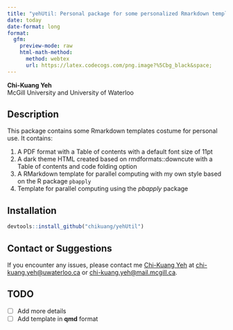 ```yaml
---
title: "yehUtil: Personal package for some personalized Rmarkdown templates"
date: today
date-format: long
format: 
  gfm:
    preview-mode: raw
    html-math-method: 
      method: webtex
      url: https://latex.codecogs.com/png.image?%5Cbg_black&space;
---
```


**Chi-Kuang Yeh**  
McGill University and University of Waterloo      
      
      
## Description

This package contains some Rmarkdown templates costume for personal use. It contains:

1. A PDF format with a Table of contents with a default font size of 11pt
2. A dark theme HTML created based on rmdformats::downcute with a Table of contents and code folding option
3. A RMarkdown template for parallel computing with my own style based on the R package `pbapply`
4. Template for parallel computing using the *pbapply* package

## Installation

``` r
devtools::install_github("chikuang/yehUtil")
```

## Contact or Suggestions

If you encounter any issues, please contact me [Chi-Kuang Yeh](https://chikuang.github.io/) at [chi-kuang.yeh@uwaterloo.ca](mailto:chi-kuang.yeh@uwaterloo.ca) or [chi-kuang.yeh@mail.mcgill.ca](mailto:chi-kuang.yeh@mail.mcgill.ca).  

## TODO

+ [ ] Add more details 
+ [ ] Add template in **qmd** format
